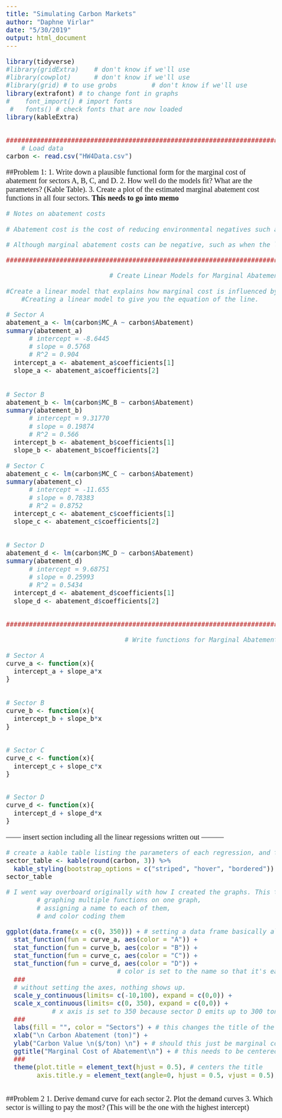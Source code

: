 ```yaml
---
title: "Simulating Carbon Markets"
author: "Daphne Virlar"
date: "5/30/2019"
output: html_document
---
```



<style type="text/css">

h1.title {
  text-align: center;
  font-family: "Times New Roman", Times, serif;
}
h4.author {
  font-family: "Times New Roman", Times, serif;
  text-align: center;
  font-size: 26px;
}
h4.date { 
  font-family: "Times New Roman", Times, serif;
  text-align: center;
}

body {
font-family: "Times New Roman", Times, serif;
font-size: 20px;
}
</style>



```r

library(tidyverse)
#library(gridExtra)    # don't know if we'll use
#library(cowplot)      # don't know if we'll use
#library(grid) # to use grobs         # don't know if we'll use
library(extrafont) # to change font in graphs 
#    font_import() # import fonts
 #   fonts() # check fonts that are now loaded 
library(kableExtra)


###########################################################################################################
    # Load data
carbon <- read.csv("HW4Data.csv")

```



##Problem 1:
1. Write down a plausible functional form for the marginal cost of abatement for sectors A, B, C, and D. 
2. How well do the models fit? What are the parameters? (Kable Table).
3. Create a plot of the estimated marginal abatement cost functions in all four sectors. **This needs to go into memo**
```r
# Notes on abatement costs

# Abatement cost is the cost of reducing environmental negatives such as pollution. 

# Although marginal abatement costs can be negative, such as when the low carbon option is cheaper than the business-as-usual option, marginal abatement costs often rise steeply as more pollution is reduced.

############################################################################################################

                           # Create Linear Models for Marginal Abatement Cost Curve

#Create a linear model that explains how marginal cost is influenced by abatement
    #Creating a linear model to give you the equation of the line.

# Sector A
abatement_a <- lm(carbon$MC_A ~ carbon$Abatement)
summary(abatement_a)
      # intercept = -8.6445
      # slope = 0.5768
      # R^2 = 0.904
  intercept_a <- abatement_a$coefficients[1]
  slope_a <- abatement_a$coefficients[2]
  
  
# Sector B
abatement_b <- lm(carbon$MC_B ~ carbon$Abatement)
summary(abatement_b)
      # intercept = 9.31770
      # slope = 0.19874
      # R^2 = 0.566
  intercept_b <- abatement_b$coefficients[1]
  slope_b <- abatement_b$coefficients[2]

# Sector C
abatement_c <- lm(carbon$MC_C ~ carbon$Abatement)
summary(abatement_c)
      # intercept = -11.655
      # slope = 0.78383
      # R^2 = 0.8752
  intercept_c <- abatement_c$coefficients[1]
  slope_c <- abatement_c$coefficients[2]

  
# Sector D
abatement_d <- lm(carbon$MC_D ~ carbon$Abatement)
summary(abatement_d)
      # intercept = 9.68751
      # slope = 0.25993
      # R^2 = 0.5434
  intercept_d <- abatement_d$coefficients[1]
  slope_d <- abatement_d$coefficients[2]
    

############################################################################################################

                               # Write functions for Marginal Abatement Cost Curve

# Sector A
curve_a <- function(x){
  intercept_a + slope_a*x
}

  
# Sector B
curve_b <- function(x){
  intercept_b + slope_b*x
}

  
# Sector C
curve_c <- function(x){
  intercept_c + slope_c*x
}


# Sector D
curve_d <- function(x){
  intercept_d + slope_d*x
}

```


------ insert section including all the linear regessions written out ---------



```r
# create a kable table listing the parameters of each regression, and the R^2 value. Rows = each sector
sector_table <- kable(round(carbon, 3)) %>% 
  kable_styling(bootstrap_options = c("striped", "hover", "bordered"))
sector_table
```


```r
# I went way overboard originally with how I created the graphs. This time, I'm essentially copying what I did in the Gas Tax assignment. That is, 
        # graphing multiple functions on one graph, 
        # assigning a name to each of them, 
        # and color coding them

ggplot(data.frame(x = c(0, 350))) + # setting a data frame basically allows for R to evaluating the function along those values
  stat_function(fun = curve_a, aes(color = "A")) +
  stat_function(fun = curve_b, aes(color = "B")) +
  stat_function(fun = curve_c, aes(color = "C")) +
  stat_function(fun = curve_d, aes(color = "D")) +
                             # color is set to the name so that it's easier to fix                                                        the legend later on
  ###
  # without setting the axes, nothing shows up.
  scale_y_continuous(limits= c(-10,100), expand = c(0,0)) +
  scale_x_continuous(limits= c(0, 350), expand = c(0,0)) + 
            # x axis is set to 350 because sector D emits up to 300 tons of carbon. So that's at least how               much they'll have to abate
  ###
  labs(fill = "", color = "Sectors") + # this changes the title of the legend
  xlab("\n Carbon Abatement (ton)") + 
  ylab("Carbon Value \n($/ton) \n") + # should this just be marginal cost? 
  ggtitle("Marginal Cost of Abatement\n") + # this needs to be centered
  ###
  theme(plot.title = element_text(hjust = 0.5), # centers the title
        axis.title.y = element_text(angle=0, hjust = 0.5, vjust = 0.5)) # Rotates y lab 90 deg, and centers



```



##Problem 2
1. Derive demand curve for each sector
2. Plot the demand curves
3. Which sector is willing to pay the most? (This will be the one with the highest intercept)
```r

```

